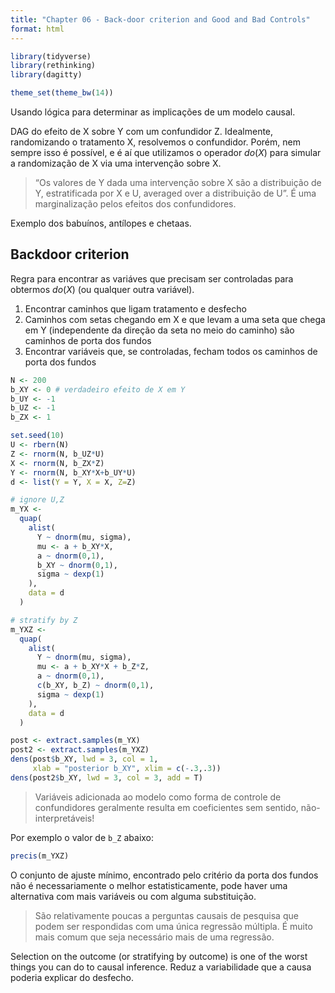 ```yaml
---
title: "Chapter 06 - Back-door criterion and Good and Bad Controls"
format: html
---
```


```r
library(tidyverse)
library(rethinking)
library(dagitty)

theme_set(theme_bw(14))
```


Usando lógica para determinar as implicações de um modelo causal.

DAG do efeito de X sobre Y com um confundidor Z. Idealmente, randomizando o tratamento X, resolvemos o confundidor. Porém, nem sempre isso é possível, e é aí que utilizamos o operador $do(X)$ para simular a randomização de X via uma intervenção sobre X.

> "Os valores de Y dada uma intervenção sobre X são a distribuição de Y, estratificada por X e U, averaged over a distribuição de U". É uma marginalização pelos efeitos dos confundidores.

Exemplo dos babuínos, antílopes e chetaas.

## Backdoor criterion

Regra para encontrar as variáves que precisam ser controladas para obtermos $do(X)$ (ou qualquer outra variável).

1. Encontrar caminhos que ligam tratamento e desfecho
2. Caminhos com setas chegando em X e que levam a uma seta que chega em Y (independente da direção da seta no meio do caminho) são caminhos de porta dos fundos
3. Encontrar variáveis que, se controladas, fecham todos os caminhos de porta dos fundos

```r
N <- 200
b_XY <- 0 # verdadeiro efeito de X em Y
b_UY <- -1
b_UZ <- -1
b_ZX <- 1

set.seed(10)
U <- rbern(N)
Z <- rnorm(N, b_UZ*U)
X <- rnorm(N, b_ZX*Z)
Y <- rnorm(N, b_XY*X+b_UY*U)
d <- list(Y = Y, X = X, Z=Z)
```

```r
# ignore U,Z
m_YX <- 
  quap(
    alist(
      Y ~ dnorm(mu, sigma),
      mu <- a + b_XY*X,
      a ~ dnorm(0,1),
      b_XY ~ dnorm(0,1),
      sigma ~ dexp(1)
    ),
    data = d
  )

# stratify by Z
m_YXZ <- 
  quap(
    alist(
      Y ~ dnorm(mu, sigma),
      mu <- a + b_XY*X + b_Z*Z,
      a ~ dnorm(0,1),
      c(b_XY, b_Z) ~ dnorm(0,1),
      sigma ~ dexp(1)
    ),
    data = d
  )

post <- extract.samples(m_YX)
post2 <- extract.samples(m_YXZ)
dens(post$b_XY, lwd = 3, col = 1,
     xlab = "posterior b_XY", xlim = c(-.3,.3))
dens(post2$b_XY, lwd = 3, col = 3, add = T)
```

> Variáveis adicionada ao modelo como forma de controle de confundidores geralmente resulta em coeficientes sem sentido, não-interpretáveis!

Por exemplo o valor de `b_Z` abaixo:
```r
precis(m_YXZ)
```

O conjunto de ajuste mínimo, encontrado pelo critério da porta dos fundos não é necessariamente o melhor estatisticamente, pode haver uma alternativa com mais variáveis ou com alguma substituição.

> São relativamente poucas a perguntas causais de pesquisa que podem ser respondidas com uma única regressão múltipla. É muito mais comum que seja necessário mais de uma regressão.

Selection on the outcome (or stratifying by outcome) is one of the worst things you can do to causal inference. Reduz a variabilidade que a causa poderia explicar do desfecho. 

